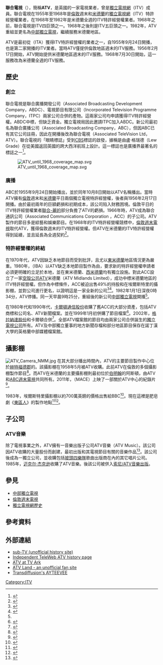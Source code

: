 {{Infobox broadcasting network
| name                 = Associated Television
| logo                 = Associated TeleVision.png
| logo_size            = 150px
| logo_alt             = 
| logo caption         = 
| image                = ATV 1974-1981 locator map.svg
| image_size           = 150px
| image_alt            = 
| caption              = 1981年時的ATV播出區域
| type                 = [[電視聯播網|電視聯播網]]的地方台
| branding             = ATV
| country              = 英格蘭
| airdate              = {{start date and age|1955|9|24|df=yes}}在倫敦<br />{{start date and age|1956|2|17|df=yes}}在米德蘭<br />1968年7月29日開始提供米德蘭的全週服務
| available            = 
| founded              = 
| founder              = 
| motto                = 
| slogan               = 
| tvtransmitters       = 
| license_area         = 
| headquarters         = {{link-en|BBC埃爾斯特里中心|BBC Elstree Centre|埃爾斯特里}}、[[倫敦|倫敦]]、[[伯明翰|伯明翰]]
| broadcast_area       = [[倫敦|倫敦]]（週末，1955年至1968年）<br />[[英格蘭中部地區|米德蘭]]（平日，1956年至1968年；全週，1968年至1982年）
| area                 = 
| nation               = 
| regions              = 
| owner                = 
| parent               = 
| key_people           = 
| established          = 
| launch_date          = 
| dissolved            = 1968年7月28日（[[倫敦|倫敦]]）<br />{{End date and age|1982|1|1|df=y}}深夜0時34分（米德蘭）
| former_names         = 
| Picture format       = [[576i|625-]]和{{link-en|405線電視系統|405-line television system|405-線}}
| affiliation          = [[獨立電視網|ITV]]
| groups               = 
| former_affiliations  = 
| webcast              = 
| website              = 
| language             = 英語
| replaced             = 1968年後米德蘭地區週末時段取代[[ABC週末電視|ABC週末電視]]
| replaced_by          = 米德蘭地區電視服務在1982年被[[ITV中部|中部獨立電視]]取代<br />倫敦地區週末電視服務在1968年被[[倫敦週末電視|倫敦週末電視]]取代
| subsidiary           = [[索尼/聯合電視音樂出版|ATV音樂出版]]
| footnotes            = 
}}
'''聯合電視'''（{{lang-en|Associated Television}}），簡稱'''ATV'''，是英國的一家電視業者，曾是[[獨立電視網|獨立電視網]]（ITV）成員。聯合電視在1955年至1968年是[[倫敦|倫敦]]週末和[[英格蘭中部地區|米德蘭]]的[[獨立電視網|獨立電視網]]（ITV）特許經營權業者，在1968年至1982年是米德蘭全週的ITV特許經營權業者。1968年之前，聯合電視是ITV四巨頭之一。1968年之後則是ITV五巨頭之一。1982年，ATV重組並更名為[[ITV中部|中部獨立電視]]，繼續服務米德蘭地區。

ATV是最初從{{link-en|獨立電視局|Independent Television Authority}}（ITA）獲得ITV特許經營權的業者之一，自1955年9月24日開播，也是第二家開播的ITV業者。當時ATV僅提供倫敦地區週末的ITV服務。1956年2月17日開始，ATV開始提供米德蘭地區週末的ITV服務。1968年7月30日開始，這一服務改為米德蘭全週的ITV服務。

==歷史==
===創立===
聯合電視是聯合廣播開發公司（Associated Broadcasting Development Company，ABDC）、電視節目有限公司（Incorporated Television Programme Company，ITPC）兩家公司合併的產物。這兩家公司均申請獲得ITV特許經營權。ABDC中標，但缺乏資金。獨立電視局因此邀請ITPC加入ABDC。新公司最初名為聯合廣播公司（Associated Broadcasting Company，ABC），但因ABC已有其它公司註冊，因此在開播後改為聯合電視（Associated TeleVision Ltd，ATV）。聯合電視的「眼睛標誌」受到[[哥倫比亞廣播公司|CBS]]標誌的啟發，據稱是由盧·格瑞德（Lew Grade）在從美國返回英國的跨大西洋航班上設計。這一標誌也是廣播界最著名的標誌之一<ref>{{cite web|url=http://www.users.zetnet.co.uk/itw/ATV/history.html|title=ATV|first=Jeremy|last=Rogers|archive-url=https://web.archive.org/web/20120204040738/http://www.users.zetnet.co.uk/itw/ATV/history.html|archive-date=2012-02-04|access-date=2020-12-18|dead-url=no}}</ref>。

[[File:ATV_until_1968_coverage_map.svg|thumb]]
===廣播===
ABC於1955年9月24日開始播出，並於同年10月8日開始以ATV名稱播出。當時ATV擁有[[倫敦|倫敦]]週末和[[英格蘭中部地區|米德蘭]]平日兩個獨立電視特許經營權，後者與1956年2月17日開播。由於最初兩年的巨額虧損和初期成本，該公司陷入財務困境。倫敦平日的ITV特許經營權業者[[聯合-麗的|聯合-麗的]]部分負擔了ATV的虧損。1966年時，ATV成為聯合通訊公司（Associated Communications Corporation ，ACC）的子公司。ATV製作的節目多是綜藝和娛樂節目。在1968年的ITV特許經營權競標中，[[倫敦週末電視|倫敦週末電視]]取代ATV，獲得倫敦週末的ITV特許經營權。但ATV在米德蘭的ITV特許經營權得到延續，並且延長為全週契約<ref name="NHK">{{cite web|url=https://www.nhk.or.jp/bunken/research/title/year/1996/pdf/002.pdf|script-title=ja:岐路に立つ　もう一つの公共放送|accessdate=2021-02-02|publisher={{lang|ja|NHK}}|language=ja|deadurl=no|archive-date=2021-02-04|archive-url=https://web.archive.org/web/20210204104517/https://www.nhk.or.jp/bunken/research/title/year/1996/pdf/002.pdf}}</ref>。

===特許經營權的終結===
在1970年代，ATV因缺乏本地節目而受到批評，且尤以[[東米德蘭|東米德蘭]]地區情況更為嚴重。1980年，{{link-en|獨立廣播局|Independent Broadcasting Authority}}（IBA）以ATV缺乏本地節目製作為由，要求新的特許經營權申請者必須更明確的立足於本地，並在東米德蘭、[[西米德蘭|西米德蘭]]均有獨立設施。對此ACC設立了一家[[空殼公司|空殼公司]]ATV米德蘭（ATV Midlands Limited），成功中標米德蘭地區的ITV特許經營權。但作為中標條件，ACC被迫出售49%的持股和在埃爾斯特里的攝影棚，並對公司進行更名，以證明這是一家全新的公司<ref name="ATV ITW1">{{cite web|last=Rogers|first=Jeremy|title=ATV (Associated Television) History|url=http://www.users.zetnet.co.uk/itw/ATV/history.html|publisher=Independent TeleWeb|access-date=2012-04-20|archive-url=https://web.archive.org/web/20120204040738/http://www.users.zetnet.co.uk/itw/ATV/history.html|archive-date=2012-02-04|dead-url=no}}</ref><ref>{{cite news|last=Gosling|first=Kenneth|title=Southern and Westward TV lose franchises and others to be restructured.|newspaper=The Times|date=1980-12-29}}</ref>。1982年1月1日深夜0時34分，ATV停播。同一天早晨9時25分，重組後的新公司[[ITV中部|中部獨立電視]]開播<ref name="NHK"></ref>。

在1980年代和1990年代，[[卡爾頓通信股份|卡爾頓通信股份]]收購了舊ACC的大部分資產，包括ATV商標和公司名、ATV新聞檔案。並在1999年1月初併購了節目檔案<ref>{{cite web |url=http://news.bbc.co.uk/1/hi/entertainment/258411.stm |title=Thunderbirds are going, going, gone |work=BBC News |date=1999-01-19 |access-date=2013-06-22 |archive-url=https://web.archive.org/web/20040317063140/http://news.bbc.co.uk/1/hi/entertainment/258411.stm |archive-date=2004-03-17 |dead-url=no }}</ref>。2002年，[[格拉納達股份|格拉納達股份]]和卡爾頓合併<ref>{{cite web|url=http://news.bbc.co.uk/1/hi/business/2332149.stm|title=Granada and Carlton agree merger|date=16 October 2002-10-16|access-date=2015-05-28|archive-url=https://web.archive.org/web/20081024194504/http://news.bbc.co.uk/1/hi/business/2332149.stm|archive-date=2008-10-24|dead-url=no}}</ref>。全部ATV檔案館的節目均由兩家公司合併誕生的[[獨立電視公司|獨立電視公司]]所有。ATV及中部獨立董事的地方新聞存檔和部分地區節目保存在諾丁漢大學的英格蘭中部媒體檔案館。

==攝影棚==
[[File:ATV_Camera_NMM.jpg|thumb]]
在其大部分播出時間內，ATV的主要節目製作中心位於[[赫特福德郡|赫特福德郡]]的{{link-en|BBC埃爾斯特里中心|BBC Elstree Centre|埃爾斯特里攝影棚}}。該攝影棚在1958年5月被ATV收購。此前ATV在倫敦的多個攝影棚製作節目<ref>{{cite web|url=http://www.tvstudiohistory.co.uk/studio%20history.htm#bbc%20elstree|title=London's old (and present) ITV studios|first=|last=|publisher=An incomplete history of London's television studios|access-date=2021-06-17|archive-date=2011-07-17|archive-url=https://web.archive.org/web/20110717051915/http://www.tvstudiohistory.co.uk/studio%20history.htm#bbc%20elstree|dead-url=no}}</ref>。而ATV在米德蘭的主要攝影棚則最初位於[[伯明翰|伯明翰]]的阿斯頓，由ATV和[[ABC週末電視|ABC週末電視]]共同所有。2011年，{{link-en|英格蘭中部媒體檔案館|Media Archive for Central England}}（MACE）上映了一部關於ATV中心的紀錄片<ref>{{Cite web |url=http://www.macearchive.org/Mace-shop/DVDs/product/from-atvland-in-colour.html |title=Archived copy |access-date=2011-07-21 |archive-url=https://web.archive.org/web/20111004040816/http://www.macearchive.org/Mace-shop/DVDs/product/from-atvland-in-colour.html |archive-date=2011-10-04 }}</ref>。

1983年，埃爾斯特里攝影棚以約700萬英鎊的價格出售給BBC<ref>{{cite news|last=Gosling|first=Kenneth|title=BBC buys four studios at Elstree for £7m.|newspaper=The Times|date=1983-10-12}}</ref>。現在這裡是肥皂劇《[[東區人|東區人]]》的製作地點<ref>{{cite web |url=https://www.bbc.co.uk/historyofthebbc/collections/buildings/elstree_studios.shtml |title=Archived copy |access-date=2013-09-15 |archive-url=https://web.archive.org/web/20130417013452/http://www.bbc.co.uk/historyofthebbc/collections/buildings/elstree_studios.shtml |archive-date=2013-04-17 |dead-url=yes }}</ref><ref>{{cite web|url=http://www.transdiffusion.org/tv/studioone/this_is_elstree_2|title=This is Elstree, part 2 - Studios - Transdiffusion|archive-url=https://web.archive.org/web/20130803100748/http://www.transdiffusion.org/tv/studioone/this_is_elstree_2|archive-date=2013-08-03|access-date=2021-06-17|dead-url=no}}</ref>。

==子公司==
===ATV音樂===
除了電視事業之外，ATV擁有一音樂出版子公司ATV音樂（ATV Music）。該公司因ATV收購{{link-en|Pye唱片|Pye Records}}的大量股份而創建，最初出版和其電視節目有關的音樂作品<ref name="jdoyle pophis">{{Cite web|author=Doyle, Jack|url=http://www.pophistorydig.com/?p=2517|title=Michael & McCartney, 1990s-2009|date=2009-07-07|work=The Pop History Dig|access-date=2010-11-13|archive-url=https://web.archive.org/web/20101027075804/http://www.pophistorydig.com/?p=2517|archive-date=2010-10-27|dead-url=no}}</ref>。該公司後成為一獨立公司，並收購包括[[披頭四樂隊|披頭四樂隊]]歌曲出版商{{link-en|Northern Songs|Northern Songs}}在內的其它唱片公司。1985年，[[迈克尔·杰克逊|迈克尔·杰克逊]]收購了ATV音樂。後該公司被併入[[索尼音樂發行|索尼/ATV音樂出版]]。

==參見==
* [[ITV中部|中部獨立電視]]
* [[倫敦週末電視|倫敦週末電視]]
* [[獨立電視網歷史|獨立電視網歷史]]

==參考資料==
{{reflist}}

==外部連結==
* [https://web.archive.org/web/20041206205226/http://www.sub-tv.co.uk/atv.asp sub-TV (unofficial history site)]
* [http://www.users.zetnet.co.uk/itw/ATV/history.html Independent TeleWeb ATV history page]
* [https://web.archive.org/web/20110930085358/http://www2.tv-ark.org.uk/itvlondon/atvlondon-main.html ATV at TV Ark]
* [http://www.atvland.net ATV Land - an unofficial fan site]
* [http://associatedtelevision.network/ Transdiffusion's AYTEEVEE]

{{ITV}}
{{ITV regional history}}[[Category:ITV|Category:ITV]]